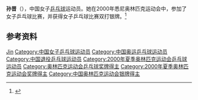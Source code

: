{{Infobox sportsperson
| name           = 孙晋
| sport          = [[乒乓球|乒乓球]]
| show-medals    = yes
| medaltemplates = 
{{MedalSilver | [[2000年夏季奥林匹克运动会|2000年 悉尼]] | [[2000年夏季奥林匹克运动会乒乓球比赛|双打]]}}
}}

'''孙晋'''（{{bd|1980年|3月13日||}}），中国女子[[乒乓球|乒乓球]]运动员。她在2000年悉尼奥林匹克运动会中，参加了女子乒乓球比赛，并获得女子乒乓球比赛双打银牌。<ref>{{cite web|url=http://www.sports-reference.com/olympics/athletes/su/sun-jin-1.html|title=Sun Jin|work=Sport Reference|access-date=2016-11-12|archive-url=https://web.archive.org/web/20121108165301/http://www.sports-reference.com/olympics/athletes/su/sun-jin-1.html|archive-date=2012-11-08|dead-url=yes}}</ref>

== 参考资料 ==
{{reflist}}

{{中国乒乓球}}
{{世界乒乓球锦标赛女子团体冠军}}
{{亚洲乒乓球锦标赛女子团体冠军}}

{{Authority control}}
{{DEFAULTSORT:Sun Jin}}
[[Category:孙姓|Jin]]
[[Category:中国女子乒乓球运动员|Category:中国女子乒乓球运动员]]
[[Category:中国奥运乒乓球运动员|Category:中国奥运乒乓球运动员]]
[[Category:中国退役乒乓球运动员|Category:中国退役乒乓球运动员]]
[[Category:2000年夏季奥林匹克运动会乒乓球运动员|Category:2000年夏季奥林匹克运动会乒乓球运动员]]
[[Category:奥林匹克运动会乒乓球奖牌得主|Category:奥林匹克运动会乒乓球奖牌得主]]
[[Category:2000年夏季奥林匹克运动会奖牌得主|Category:2000年夏季奥林匹克运动会奖牌得主]]
[[Category:中国奥林匹克运动会银牌得主|Category:中国奥林匹克运动会银牌得主]]